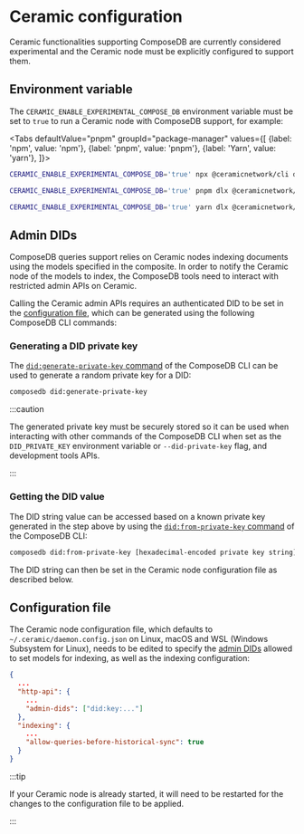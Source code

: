 
# Ceramic configuration

Ceramic functionalities supporting ComposeDB are currently considered
experimental and the Ceramic node must be explicitly configured to support them.

## Environment variable

The `CERAMIC_ENABLE_EXPERIMENTAL_COMPOSE_DB` environment variable must be set to
`true` to run a Ceramic node with ComposeDB support, for example:

<Tabs
  defaultValue="pnpm"
  groupId="package-manager"
  values={[
    {label: 'npm', value: 'npm'},
    {label: 'pnpm', value: 'pnpm'},
    {label: 'Yarn', value: 'yarn'},
  ]}>
  <TabItem value="npm">

```sh
CERAMIC_ENABLE_EXPERIMENTAL_COMPOSE_DB='true' npx @ceramicnetwork/cli daemon
```

  </TabItem>
  <TabItem value="pnpm">

```sh
CERAMIC_ENABLE_EXPERIMENTAL_COMPOSE_DB='true' pnpm dlx @ceramicnetwork/cli daemon
```

  </TabItem>
  <TabItem value="yarn">

```sh
CERAMIC_ENABLE_EXPERIMENTAL_COMPOSE_DB='true' yarn dlx @ceramicnetwork/cli daemon
```

  </TabItem>
</Tabs>

## Admin DIDs

ComposeDB queries support relies on Ceramic nodes indexing documents using the
models specified in the composite. In order to notify the Ceramic node of the
models to index, the ComposeDB tools need to interact with restricted admin APIs
on Ceramic.

Calling the Ceramic admin APIs requires an authenticated DID to be set in the
[configuration file](#configuration-file), which can be generated using the
following ComposeDB CLI commands:

### Generating a DID private key

The
[`did:generate-private-key` command](./api/commands/cli.did.md#composedb-didgenerate-private-key)
of the ComposeDB CLI can be used to generate a random private key for a DID:

```sh
composedb did:generate-private-key
```

:::caution

The generated private key must be securely stored so it can be used when
interacting with other commands of the ComposeDB CLI when set as the
`DID_PRIVATE_KEY` environment variable or `--did-private-key` flag, and
development tools APIs.

:::

### Getting the DID value

The DID string value can be accessed based on a known private key generated in
the step above by using the
[`did:from-private-key` command](./api/commands/cli.did.md#composedb-didfrom-private-key)
of the ComposeDB CLI:

```sh
composedb did:from-private-key [hexadecimal-encoded private key string]
```

The DID string can then be set in the Ceramic node configuration file as
described below.

## Configuration file

The Ceramic node configuration file, which defaults to
`~/.ceramic/daemon.config.json` on Linux, macOS and WSL (Windows Subsystem for
Linux), needs to be edited to specify the [admin DIDs](#admin-dids) allowed to
set models for indexing, as well as the indexing configuration:

```json
{
  ...
  "http-api": {
    ...
    "admin-dids": ["did:key:..."]
  },
  "indexing": {
    ...
    "allow-queries-before-historical-sync": true
  }
}
```

:::tip

If your Ceramic node is already started, it will need to be restarted for the
changes to the configuration file to be applied.

:::
